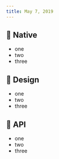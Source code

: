 ```yaml
---
title: May 7, 2019
---
```


## 📱 Native

-   one
-   two
-   three

## 🍭 Design

-   one
-   two
-   three

## 💾 API

-   one
-   two
-   three
